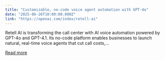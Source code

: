 ```yaml
---
title: "Customizable, no-code voice agent automation with GPT-4o"
date: "2025-06-26T10:00:00.000Z"
link: "https://openai.com/index/retell-ai"
---
```


Retell AI is transforming the call center with AI voice automation powered by GPT-4o and GPT-4.1. Its no-code platform enables businesses to launch natural, real-time voice agents that cut call costs,...

[Read more](https://openai.com/index/retell-ai)
